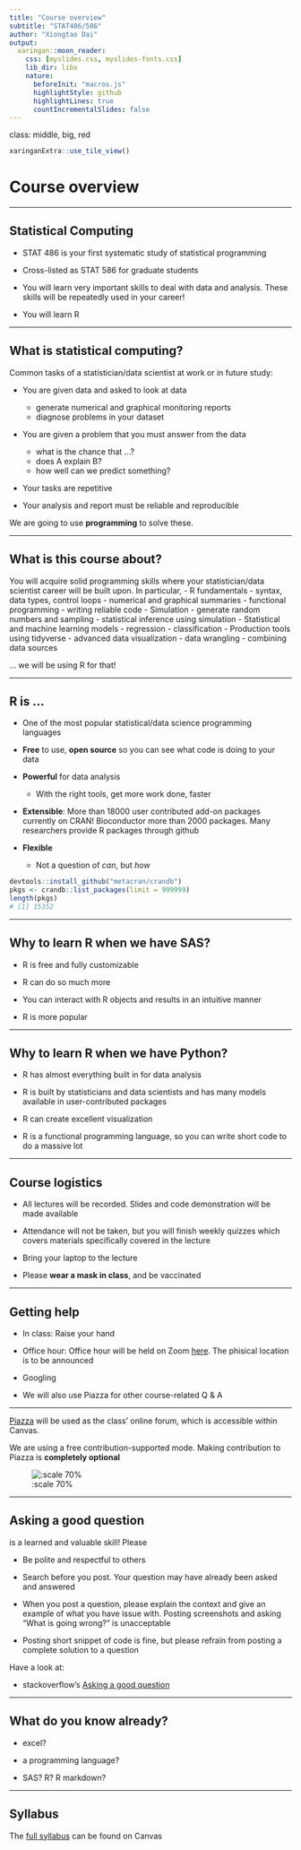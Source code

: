 ```yaml
---
title: "Course overview"
subtitle: "STAT486/586"
author: "Xiongtao Dai"
output:
  xaringan::moon_reader:
    css: [myslides.css, myslides-fonts.css]
    lib_dir: libs
    nature:
      beforeInit: "macros.js"
      highlightStyle: github
      highlightLines: true
      countIncrementalSlides: false
---
```

class: middle, big, red

```r
xaringanExtra::use_tile_view()
```

# Course overview

---

## Statistical Computing

- STAT 486 is your first systematic study of statistical programming

- Cross-listed as STAT 586 for graduate students

- You will learn very important skills to deal with data and analysis. These skills will be repeatedly used in your career!

- You will learn R


---

## What is statistical computing?

Common tasks of a statistician/data scientist at work or in future study:

- You are given data and asked to look at data
  - generate numerical and graphical monitoring reports
  - diagnose problems in your dataset

- You are given a problem that you must answer from the data
  - what is the chance that ...?
  - does A explain B?
  - how well can we predict something?

- Your tasks are repetitive

- Your analysis and report must be reliable and reproducible

We are going to use **programming** to solve these.

---

## What is this course about?

You will acquire solid programming skills where your statistician/data scientist career will be built upon. In particular,
- R fundamentals
  - syntax, data types, control loops
  - numerical and graphical summaries
  - functional programming
  - writing reliable code
- Simulation
  - generate random numbers and sampling
  - statistical inference using simulation
- Statistical and machine learning models
  - regression
  - classification
- Production tools using tidyverse
  - advanced data visualization
  - data wrangling
  - combining data sources

... we will be using R for that!

---

## R is ...

* One of the most popular statistical/data science programming languages

* __Free__ to use, __open source__ so you can see what code is doing to your data

* __Powerful__ for data analysis
    * With the right tools, get more work done, faster
    
* __Extensible__: More than 18000 user contributed add-on packages currently on CRAN! Bioconductor more than 2000 packages. Many researchers provide R packages through github

* __Flexible__
    * Not a question of _can_, but _how_

```r
devtools::install_github("metacran/crandb")
pkgs <- crandb::list_packages(limit = 999999)
length(pkgs)
# [1] 15352
```

---

## Why to learn R when we have SAS?

- R is free and fully customizable

- R can do so much more

- You can interact with R objects and results in an intuitive manner 

- R is more popular

---

## Why to learn R when we have Python?

- R has almost everything built in for data analysis

- R is built by statisticians and data scientists and has many models available in user-contributed packages

- R can create excellent visualization

- R is a functional programming language, so you can write short code to do a massive lot  

---



## Course logistics

- All lectures will be recorded. Slides and code demonstration will be made available

- Attendance will not be taken, but you will finish weekly quizzes which covers materials specifically covered in the lecture

- Bring your laptop to the lecture

- Please **wear a mask in class**, and be vaccinated 

---

## Getting help

- In class: Raise your hand

- Office hour: Office hour will be held on Zoom [here](https://iastate.zoom.us/j/93009772568?pwd=aWlWWHN0SmN2U011K3BiejhFK3E4Zz09). The phisical location is to be announced

- Googling

- We will also use Piazza for other course-related Q & A 

---

[Piazza](https://piazza.com/iastate/spring2022/stat486586) will be used as the class' online forum, which is accessible within Canvas. 

We are using a free contribution-supported mode. Making contribution to Piazza is **completely optional**

 
![:scale 70%](images/Piazza.png)

---

## Asking a good question

is a learned and valuable skill! Please

- Be polite and respectful to others

- Search before you post. Your question may have already been asked and answered

- When you post a question, please explain the context and give an example of what you have issue
with. Posting screenshots and asking "What is going wrong?" is unacceptable

- Posting short snippet of code is fine, but please refrain from posting a complete solution to a question

Have a look at:

- stackoverflow's [Asking a good question](http://stackoverflow.com/help/how-to-ask)

---

## What do you know already?

- excel?

- a programming language?

- SAS? R? R markdown?


<!-- ## What data will we look at? -->

<!-- Go to Google Forms to let me know your favorites and make suggestions: -->
<!-- https://forms.gle/oWABftKzyfy2Skdp7 -->

<!-- Anything else you can think of? -->


<!-- ## What data will we look at? -->

<!-- Go to Google Forms to let me know your favorites and make suggestions: -->
<!-- https://forms.gle/j3cWwu3Q9Be33e7T6 -->

---

## Syllabus

The [full syllabus](https://canvas.iastate.edu/courses/88184/assignments/syllabus) can be found on Canvas

